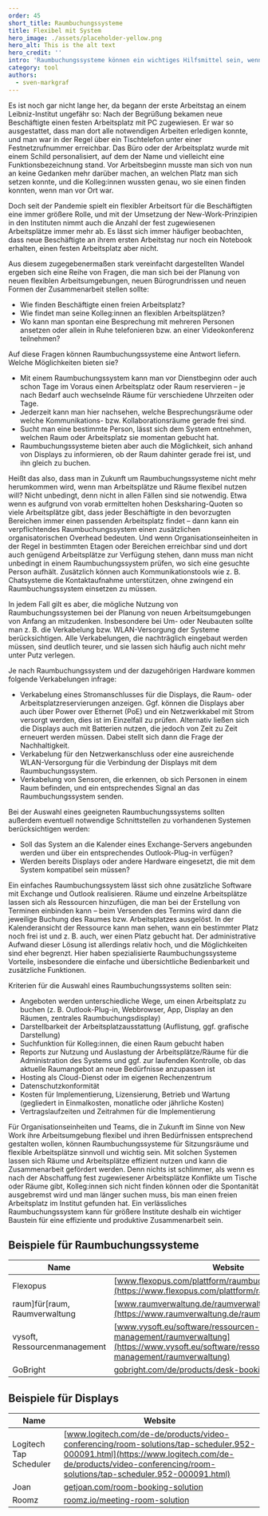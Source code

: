 ---
order: 45
short_title: Raumbuchungssysteme
title: Flexibel mit System
hero_image: ./assets/placeholder-yellow.png
hero_alt: This is the alt text
hero_credit: ''
intro: 'Raumbuchungssysteme können ein wichtiges Hilfsmittel sein, wenn es darum geht, flexible Arbeitsumgebungen im Sinne von New Work zu verwirklichen. Welche Möglichkeiten bieten sie? Wann sind sie wirklich notwendig und wann nicht? Und welche technischen Voraussetzungen gibt es? Einige Empfehlungen aus der Praxis.'
category: tool
authors:
  - sven-markgraf
---

<Leadin>Es ist noch gar nicht lange her</Leadin>, da begann der erste Arbeitstag an einem Leibniz-Institut ungefähr so: Nach der Begrüßung bekamen
neue Beschäftigte einen festen Arbeitsplatz mit PC zugewiesen. Er war so ausgestattet, dass man dort alle notwendigen Arbeiten erledigen konnte, und
man war in der Regel über ein Tischtelefon unter einer Festnetzrufnummer erreichbar. Das Büro oder der Arbeitsplatz wurde mit einem Schild
personalisiert, auf dem der Name und vielleicht eine Funktionsbezeichnung stand. Vor Arbeitsbeginn musste man sich von nun an keine Gedanken mehr
darüber machen, an welchen Platz man sich setzen konnte, und die Kolleg:innen wussten genau, wo sie einen finden konnten, wenn man vor Ort war.

Doch seit der Pandemie spielt ein flexibler Arbeitsort für die Beschäftigten eine immer größere Rolle, und mit der Umsetzung der New-Work-Prinzipien in den Instituten nimmt auch die Anzahl der fest zugewiesenen Arbeitsplätze immer mehr ab. Es lässt sich immer häufiger beobachten, dass neue Beschäftigte an ihrem ersten Arbeitstag nur noch ein Notebook erhalten, einen festen Arbeitsplatz aber nicht.

Aus diesem zugegebenermaßen stark vereinfacht dargestellten Wandel ergeben sich eine Reihe von Fragen, die man sich bei der Planung von neuen flexiblen Arbeitsumgebungen, neuen Bürogrundrissen und neuen Formen der Zusammenarbeit stellen sollte:

- Wie finden Beschäftigte einen freien Arbeitsplatz?
- Wie findet man seine Kolleg:innen an flexiblen Arbeitsplätzen?
- Wo kann man spontan eine Besprechung mit mehreren Personen ansetzen oder allein in Ruhe telefonieren bzw. an einer Videokonferenz teilnehmen?

Auf diese Fragen können Raumbuchungssysteme eine Antwort liefern. Welche Möglichkeiten bieten sie?

- Mit einem Raumbuchungssystem kann man vor Dienstbeginn oder auch schon Tage im Voraus einen Arbeitsplatz oder Raum reservieren – je nach Bedarf auch wechselnde Räume für verschiedene Uhrzeiten oder Tage.
- Jederzeit kann man hier nachsehen, welche Besprechungsräume oder welche Kommunikations- bzw. Kollaborationsräume gerade frei sind.
- Sucht man eine bestimmte Person, lässt sich dem System entnehmen, welchen Raum oder Arbeitsplatz sie momentan gebucht hat.
- Raumbuchungssysteme bieten aber auch die Möglichkeit, sich anhand von Displays zu informieren, ob der Raum dahinter gerade frei ist, und ihn gleich zu buchen.

Heißt das also, dass man in Zukunft um Raumbuchungssysteme nicht mehr herumkommen wird, wenn man Arbeitsplätze und Räume flexibel nutzen will? Nicht unbedingt, denn nicht in allen Fällen sind sie notwendig. Etwa wenn es aufgrund von vorab ermittelten hohen Desksharing-Quoten so viele Arbeitsplätze gibt, dass jeder Beschäftigte in den bevorzugten Bereichen immer einen passenden Arbeitsplatz findet – dann kann ein verpflichtendes Raumbuchungssystem einen zusätzlichen organisatorischen Overhead bedeuten. Und wenn Organisationseinheiten in der Regel in bestimmten Etagen oder Bereichen erreichbar sind und dort auch genügend Arbeitsplätze zur Verfügung stehen, dann muss man nicht unbedingt in einem Raumbuchungssystem prüfen, wo sich eine gesuchte Person aufhält. Zusätzlich können auch Kommunikationstools wie z. B. Chatsysteme die Kontaktaufnahme unterstützen, ohne zwingend ein Raumbuchungssystem einsetzen zu müssen.

In jedem Fall gilt es aber, die mögliche Nutzung von Raumbuchungssystemen bei der Planung von neuen Arbeitsumgebungen von Anfang an mitzudenken. Insbesondere bei Um- oder Neubauten sollte man z. B. die Verkabelung bzw. WLAN-Versorgung der Systeme berücksichtigen. Alle Verkabelungen, die nachträglich eingebaut werden müssen, sind deutlich teurer, und sie lassen sich häufig auch nicht mehr unter Putz verlegen.

Je nach Raumbuchungssystem und der dazugehörigen Hardware kommen folgende Verkabelungen infrage:

- Verkabelung eines Stromanschlusses für die Displays, die Raum- oder Arbeitsplatzreservierungen anzeigen. Ggf. können die Displays aber auch über Power over Ethernet (PoE) und ein Netzwerkkabel mit Strom versorgt werden, dies ist im Einzelfall zu prüfen. Alternativ ließen sich die Displays auch mit Batterien nutzen, die jedoch von Zeit zu Zeit erneuert werden müssen. Dabei stellt sich dann die Frage der Nachhaltigkeit.
- Verkabelung für den Netzwerkanschluss oder eine ausreichende WLAN-Versorgung für die Verbindung der Displays mit dem Raumbuchungssystem.
- Verkabelung von Sensoren, die erkennen, ob sich Personen in einem Raum befinden, und ein entsprechendes Signal an das Raumbuchungssystem senden.

Bei der Auswahl eines geeigneten Raumbuchungssystems sollten außerdem eventuell notwendige Schnittstellen zu vorhandenen Systemen berücksichtigen werden:

- Soll das System an die Kalender eines Exchange-Servers angebunden werden und über ein entsprechendes Outlook-Plug-in verfügen?
- Werden bereits Displays oder andere Hardware eingesetzt, die mit dem System kompatibel sein müssen?

Ein einfaches Raumbuchungssystem lässt sich ohne zusätzliche Software mit Exchange und Outlook realisieren. Räume und einzelne Arbeitsplätze lassen sich als Ressourcen hinzufügen, die man bei der Erstellung von Terminen einbinden kann – beim Versenden des Termins wird dann die jeweilige Buchung des Raumes bzw. Arbeitsplatzes ausgelöst. In der Kalenderansicht der Ressource kann man sehen, wann ein bestimmter Platz noch frei ist und z. B. auch, wer einen Platz gebucht hat. Der administrative Aufwand dieser Lösung ist allerdings relativ hoch, und die Möglichkeiten sind eher begrenzt. Hier haben spezialisierte Raumbuchungssysteme Vorteile, insbesondere die einfache und übersichtliche Bedienbarkeit und zusätzliche Funktionen.

Kriterien für die Auswahl eines Raumbuchungssystems sollten sein:

- Angeboten werden unterschiedliche Wege, um einen Arbeitsplatz zu buchen (z. B. Outlook-Plug-in, Webbrowser, App, Display an den Räumen, zentrales Raumbuchungsdisplay)
- Darstellbarkeit der Arbeitsplatzausstattung (Auflistung, ggf. grafische Darstellung)
- Suchfunktion für Kolleg:innen, die einen Raum gebucht haben
- Reports zur Nutzung und Auslastung der Arbeitsplätze/Räume für die Administration des Systems und ggf. zur laufenden Kontrolle, ob das aktuelle Raumangebot an neue Bedürfnisse anzupassen ist
- Hosting als Cloud-Dienst oder im eigenen Rechenzentrum
- Datenschutzkonformität
- Kosten für Implementierung, Lizensierung, Betrieb und Wartung (gegliedert in Einmalkosten, monatliche oder jährliche Kosten)
- Vertragslaufzeiten und Zeitrahmen für die Implementierung

Für Organisationseinheiten und Teams, die in Zukunft im Sinne von New Work ihre Arbeitsumgebung flexibel und ihren Bedürfnissen entsprechend gestalten wollen, können Raumbuchungssysteme für Sitzungsräume und flexible Arbeitsplätze sinnvoll und wichtig sein. Mit solchen Systemen lassen sich Räume und Arbeitsplätze effizient nutzen und kann die Zusammenarbeit gefördert werden. Denn nichts ist schlimmer, als wenn es nach der Abschaffung fest zugewiesener Arbeitsplätze Konflikte um Tische oder Räume gibt, Kolleg:innen sich nicht finden können oder die Spontanität ausgebremst wird und man länger suchen muss, bis man einen freien Arbeitsplatz im Institut gefunden hat. Ein verlässliches Raumbuchungssystem kann für größere Institute deshalb ein wichtiger Baustein für eine effiziente und produktive Zusammenarbeit sein.

## Beispiele für Raumbuchungssysteme

| Name                          | Website                                                                                                                            |
| ----------------------------- | ---------------------------------------------------------------------------------------------------------------------------------- |
| Flexopus                      | [www.flexopus.com/plattform/raumbuchungssystem](https://www.flexopus.com/plattform/raumbuchungssystem)                             |
| raum]für[raum, Raumverwaltung | [www.raumverwaltung.de/raumverwaltung](https://www.raumverwaltung.de/raumverwaltung/)                                              |
| vysoft, Ressourcenmanagement  | [www.vysoft.eu/software/ressourcen-management/raumverwaltung](https://www.vysoft.eu/software/ressourcen-management/raumverwaltung) |
| GoBright                      | [gobright.com/de/products/desk-booking-system](https://gobright.com/de/products/desk-booking-system/)                              |

## Beispiele für Displays

| Name                   | Website                                                                                                                                                                                                    |
| ---------------------- | ---------------------------------------------------------------------------------------------------------------------------------------------------------------------------------------------------------- |
| Logitech Tap Scheduler | [www.logitech.com/de-de/products/video-conferencing/room-solutions/tap-scheduler.952-000091.html](https://www.logitech.com/de-de/products/video-conferencing/room-solutions/tap-scheduler.952-000091.html) |
| Joan                   | [getjoan.com/room-booking-solution](https://getjoan.com/room-booking-solution)                                                                                                                             |
| Roomz                  | [roomz.io/meeting-room-solution](https://roomz.io/meeting-room-solution/?lang=de)                                                                                                                          |

